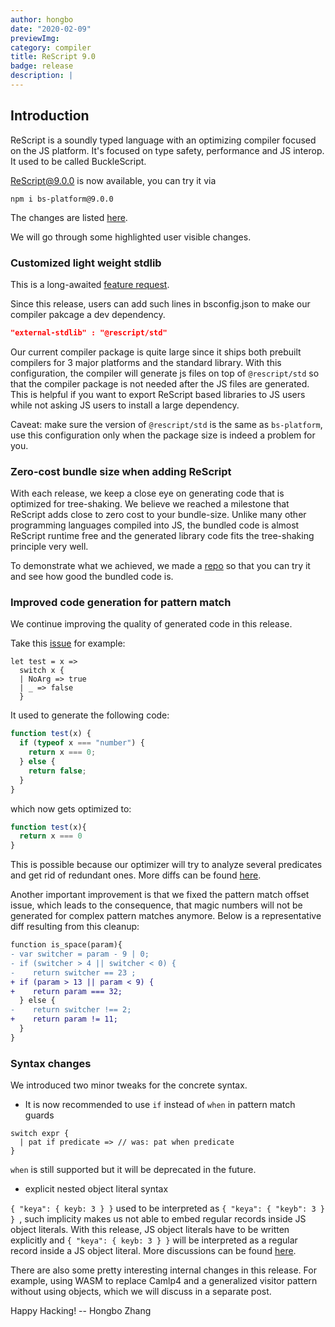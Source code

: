 ```yaml
---
author: hongbo
date: "2020-02-09" 
previewImg:
category: compiler
title: ReScript 9.0
badge: release
description: |
---
```


## Introduction

ReScript is a soundly typed language with an optimizing compiler focused on the JS platform. 
It's focused on type safety, performance and JS interop. It used to be called BuckleScript.

[ReScript@9.0.0](https://www.npmjs.com/package/bs-platform/v/9.0.0) is now available, you can try it via

```
npm i bs-platform@9.0.0
```

The changes are listed [here](https://github.com/rescript-lang/rescript-compiler/blob/master/Changes.md#90). 

We will go through some highlighted user visible changes.

### Customized light weight stdlib

This is a long-awaited [feature request](https://github.com/rescript-lang/rescript-compiler/pull/2171). 

Since this release, users can add such lines in bsconfig.json to make our compiler pakcage a dev dependency.

```json
"external-stdlib" : "@rescript/std"
```

Our current compiler package is quite large since it ships both prebuilt compilers for 3 major platforms 
and the standard library. With this configuration, the compiler will generate js files on top of `@rescript/std` so that
the compiler package is not needed after the JS files are generated. This is helpful if you want to export ReScript based 
libraries to JS users while not asking JS users to install a large dependency.

Caveat: make sure the version of `@rescript/std` is the same as `bs-platform`, use this configuration only when the package size 
is indeed a problem for you.

### Zero-cost bundle size when adding ReScript 

With each release, we keep a close eye on generating code that is optimized for tree-shaking. 
We believe we reached a milestone that ReScript adds close to zero cost to your bundle-size.
Unlike many other programming languages compiled into JS, the bundled code is almost ReScript runtime free and 
the generated library code fits the tree-shaking principle very well.

To demonstrate what we achieved, we made a [repo](https://github.com/bobzhang/zero-cost-rescript) so that 
you can try it and see how good the bundled code is.


### Improved code generation for pattern match

We continue improving the quality of generated code in this release.

Take this [issue](https://github.com/rescript-lang/rescript-compiler/issues/4924) for example:

```res
let test = x =>
  switch x {
  | NoArg => true
  | _ => false
  }
```

It used to generate the following code:

```js
function test(x) {
  if (typeof x === "number") {
    return x === 0;
  } else {
    return false;
  }
}

```
which now gets optimized to: 
```js
function test(x){
  return x === 0
}
```

This is possible because our optimizer will try to analyze several predicates and get rid of redundant ones. 
More diffs can be found [here](https://github.com/rescript-lang/rescript-compiler/pull/4927/files?file-filters%5B%5D=.js).

Another important improvement is that we fixed the pattern match offset issue, which leads to the consequence, that magic numbers will not be generated for complex pattern matches anymore. 
Below is a representative diff resulting from this cleanup:

```diff
function is_space(param){
- var switcher = param - 9 | 0;
- if (switcher > 4 || switcher < 0) {
-    return switcher == 23 ; 
+ if (param > 13 || param < 9) {
+    return param === 32;
  } else {
-    return switcher !== 2;     
+    return param != 11;
  }    
}
```

### Syntax changes

We introduced two minor tweaks for the concrete syntax.

- It is now recommended to use `if` instead of `when` in pattern match guards

```res
switch expr {
  | pat if predicate => // was: pat when predicate  
}
```

`when` is still supported but it will be deprecated in the future.

- explicit nested object literal syntax


`{ "keya": { keyb: 3 } }` used to be interpreted as `{ "keya": { "keyb": 3 } } `, such implicity makes 
us not able to embed regular records inside JS object literals. With this release, 
JS object literals have to be written explicitly and `{ "keya": { keyb: 3 } }` will be interpreted as a regular 
record inside a JS object literal. More discussions can be found [here](https://forum.rescript-lang.org/t/fixing-the-semantics-of-nested-objects-breaking-changes/976).


There are also some pretty interesting internal changes in this release.
For example, using WASM to replace Camlp4 and a generalized visitor pattern without using objects, which we will discuss in a separate post.

Happy Hacking! -- Hongbo Zhang
